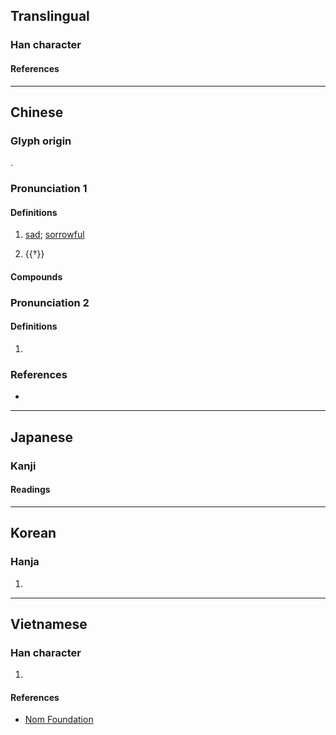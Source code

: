 {{also|怆}}
{{character info}}
==Translingual==

===Han character===
{{Han char|rn=61|rad=心|as=10|sn=13|four=98067|canj=POIR|ids=⿰忄倉}}

====References====
{{Han ref|kx=0396.320|dkj=11008|dj=0735.200|hdz=42338.050|uh=6134}}

----

==Chinese==
{{zh-forms|s=怆}}

===Glyph origin===
{{Han etym}}
{{Han compound|心|倉|ls=psc|c1=s|c2=p|t1=heart}}.

===Pronunciation 1===
{{zh-pron
|m=chuàng
|c=cong3
|mc=2
|oc=2
|cat=a
}}

====Definitions====
{{zh-hanzi}}

# {{lb|zh|literary}} [[sad]]; [[sorrowful]]
# {{†}} {{zh-alt-form|滄|[[cold]]}}

====Compounds====
{{zh-der|愴惻|悄愴|慘愴|愴然垂首|愴然|愴慌|愴愴|愴惶|愴悢|愴恍|愴天呼地|愴地呼天|感愴|愀愴|惻愴|惋愴|悽愴|悲愴|酸愴}}

===Pronunciation 2===
{{zh-pron
|m=chuǎng
|c=cong2
|mc=1
|oc=1
|cat=
}}

====Definitions====
{{zh-hanzi}}

# {{zh-only|愴怳}}

===References===
* {{R:yue:mfccd}}

----

==Japanese==

===Kanji===
{{ja-kanji|grade=|rs=心10}}

{{sad,pathetic|ja|rs=心10}}

====Readings====
{{ja-readings
|goon=しょう
|kanon=そう
|kun=いた-む
}}

----

==Korean==

===Hanja===
{{ko-hanja|창}}

# {{rfdef|ko|sort=心10}}

----

==Vietnamese==

===Han character===
{{vi-readings|rs=心10|reading=[[sảng]], [[thương]]}}

# {{rfdef|vi|sort=心10}}

====References====
* [http://nomfoundation.org/common/nom_details.php?codepoint=6134 Nom Foundation]